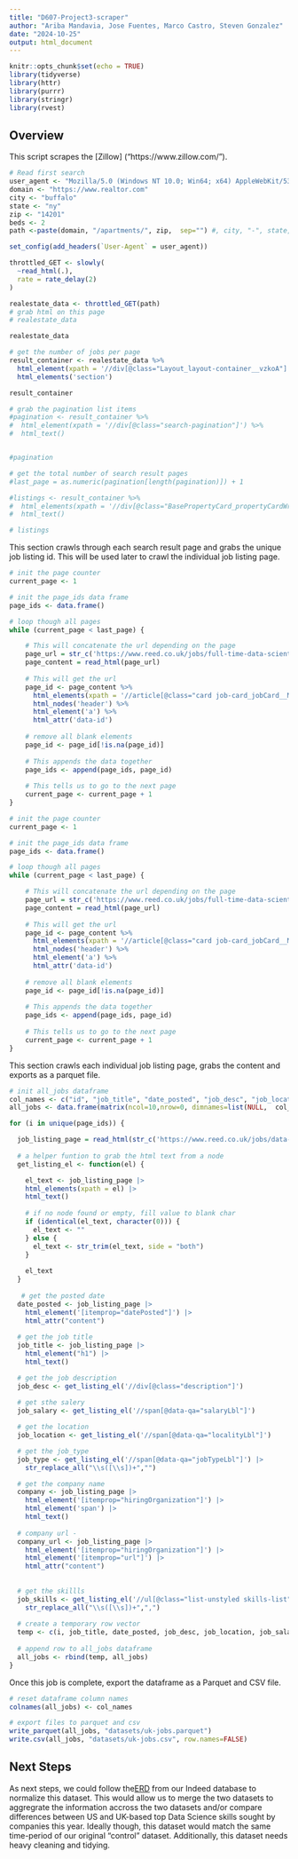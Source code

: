 ```yaml
---
title: "D607-Project3-scraper"
author: "Ariba Mandavia, Jose Fuentes, Marco Castro, Steven Gonzalez"
date: "2024-10-25"
output: html_document
---
```


```r
knitr::opts_chunk$set(echo = TRUE)
library(tidyverse)
library(httr)
library(purrr)
library(stringr)
library(rvest)
```

## Overview

This script scrapes the [Zillow] ("https://www.zillow.com/").

```r

# Read first search 
user_agent <- "Mozilla/5.0 (Windows NT 10.0; Win64; x64) AppleWebKit/537.36 (KHTML, like Gecko) Chrome/64.0.3282.140 Safari/537.36 Edge/18.17763"
domain <- "https://www.realtor.com"
city <- "buffalo"
state <- "ny" 
zip <- "14201"
beds <- 2
path <-paste(domain, "/apartments/", zip,  sep="") #, city, "-", state, "-" "/beds=", beds,

set_config(add_headers(`User-Agent` = user_agent))

throttled_GET <- slowly(
  ~read_html(.),
  rate = rate_delay(2)
)

realestate_data <- throttled_GET(path)
# grab html on this page
# realestate_data 

realestate_data

# get the number of jobs per page
result_container <- realestate_data %>% 
  html_element(xpath = '//div[@class="Layout_layout-container__vzkoA"]' )  %>% 
  html_elements('section')

result_container

# grab the pagination list items
#pagination <- result_container %>% 
#  html_element(xpath = '//div[@class="search-pagination"]') %>% 
#  html_text() 


#pagination

# get the total number of search result pages
#last_page = as.numeric(pagination[length(pagination)]) + 1

#listings <- result_container %>% 
#  html_elements(xpath = '//div[@class="BasePropertyCard_propertyCardWrap__Z5y4p"]' ) %>%
#  html_text() 

# listings

```

This section crawls through each search result page and grabs the unique job listing id. This will be used later to crawl the individual job listing page.

```r

# init the page counter
current_page <- 1

# init the page_ids data frame
page_ids <- data.frame()

# loop though all pages
while (current_page < last_page) {

    # This will concatenate the url depending on the page
    page_url = str_c('https://www.reed.co.uk/jobs/full-time-data-scientist-jobs-in-london?proximity=1000&pageno=', current_page, sep="")
    page_content = read_html(page_url)
    
    # This will get the url
    page_id <- page_content %>% 
      html_elements(xpath = '//article[@class="card job-card_jobCard__MkcJD"]') %>% 
      html_nodes('header') %>% 
      html_element('a') %>% 
      html_attr('data-id')
    
    # remove all blank elements
    page_id <- page_id[!is.na(page_id)]
    
    # This appends the data together
    page_ids <- append(page_ids, page_id)
  
    # This tells us to go to the next page
    current_page <- current_page + 1
}


```

```r

# init the page counter
current_page <- 1

# init the page_ids data frame
page_ids <- data.frame()

# loop though all pages
while (current_page < last_page) {

    # This will concatenate the url depending on the page
    page_url = str_c('https://www.reed.co.uk/jobs/full-time-data-scientist-jobs-in-london?proximity=1000&pageno=', current_page, sep="")
    page_content = read_html(page_url)
    
    # This will get the url
    page_id <- page_content %>% 
      html_elements(xpath = '//article[@class="card job-card_jobCard__MkcJD"]') %>% 
      html_nodes('header') %>% 
      html_element('a') %>% 
      html_attr('data-id')
    
    # remove all blank elements
    page_id <- page_id[!is.na(page_id)]
    
    # This appends the data together
    page_ids <- append(page_ids, page_id)
  
    # This tells us to go to the next page
    current_page <- current_page + 1
}


```

This section crawls each individual job listing page, grabs the content and exports as a parquet file.

```r

# init all_jobs dataframe
col_names <- c("id", "job_title", "date_posted", "job_desc", "job_location", "job_salary", "job_type", "company", "company_url", "job_skills")
all_jobs <- data.frame(matrix(ncol=10,nrow=0, dimnames=list(NULL,  col_names)))

for (i in unique(page_ids)) {

  job_listing_page = read_html(str_c('https://www.reed.co.uk/jobs/data-scientist/',i, sep=""))
  
  # a helper funtion to grab the html text from a node
  get_listing_el <- function(el) {

    el_text <- job_listing_page |>
    html_elements(xpath = el) |>
    html_text() 
    
    # if no node found or empty, fill value to blank char
    if (identical(el_text, character(0))) {
      el_text <- ""
    } else {
      el_text <- str_trim(el_text, side = "both")
    }
    
    el_text
  }
  
   # get the posted date
  date_posted <- job_listing_page |>
    html_element('[itemprop="datePosted"]') |>
    html_attr("content")
  
  # get the job title
  job_title <- job_listing_page |>
    html_element("h1") |>
    html_text() 

  # get the job description
  job_desc <- get_listing_el('//div[@class="description"]') 
    
  # get sthe salery
  job_salary <- get_listing_el('//span[@data-qa="salaryLbl"]') 

  # get the location
  job_location <- get_listing_el('//span[@data-qa="localityLbl"]') 

  # get the job_type
  job_type <- get_listing_el('//span[@data-qa="jobTypeLbl"]') |> 
    str_replace_all("\\s([\\s])+","") 

  # get the company name
  company <- job_listing_page |>
    html_element('[itemprop="hiringOrganization"]') |>
    html_element('span') |>
    html_text()
  
  # company url -
  company_url <- job_listing_page |>
    html_element('[itemprop="hiringOrganization"]') |>
    html_element('[itemprop="url"]') |>
    html_attr("content")
  
   
  # get the skillls
  job_skills <- get_listing_el('//ul[@class="list-unstyled skills-list"]') |> 
    str_replace_all("\\s([\\s])+",",")
  
  # create a temporary row vector
  temp <- c(i, job_title, date_posted, job_desc, job_location, job_salary, job_type, company, company_url, job_skills)
  
  # append row to all_jobs dataframe 
  all_jobs <- rbind(temp, all_jobs) 
}
```

Once this job is complete, export the dataframe as a Parquet and CSV file. 

``` r

# reset dataframe column names
colnames(all_jobs) <- col_names

# export files to parquet and csv
write_parquet(all_jobs, "datasets/uk-jobs.parquet")
write.csv(all_jobs, "datasets/uk-jobs.csv", row.names=FALSE)
```

## Next Steps
As next steps, we could follow the[ERD](https://miro.com/app/board/uXjVLPb_3f0=/) from our Indeed database to normalize this dataset. This would allow us to merge the two datasets to aggregrate the information accross the two datasets and/or compare differences between US and UK-based top Data Science skills sought by companies this year. Ideally though, this dataset would match the same time-period of our original "control" dataset. Additionally, this dataset needs heavy cleaning and tidying.
